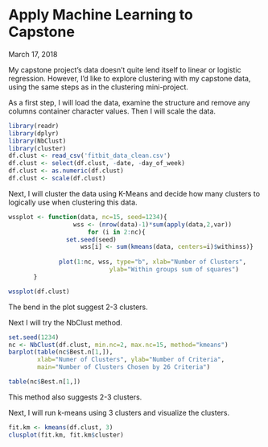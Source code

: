 # Apply Machine Learning to Capstone
March 17, 2018

My capstone project's data doesn't quite lend itself to linear or logistic regression. However, I'd like to explore clustering with my capstone data, using the same steps as in the clustering mini-project. 

As a first step, I will load the data, examine the structure and remove any columns container character values. Then I will scale the data.

```r
library(readr)
library(dplyr)
library(NbClust)
library(cluster)
df.clust <- read_csv('fitbit_data_clean.csv')
df.clust <- select(df.clust, -date, -day_of_week)
df.clust <- as.numeric(df.clust)
df.clust <- scale(df.clust)
```

Next, I will cluster the data using K-Means and decide how many clusters to logically use when clustering this data. 

```r
wssplot <- function(data, nc=15, seed=1234){
	              wss <- (nrow(data)-1)*sum(apply(data,2,var))
               	      for (i in 2:nc){
		        set.seed(seed)
	                wss[i] <- sum(kmeans(data, centers=i)$withinss)}
	                
		      plot(1:nc, wss, type="b", xlab="Number of Clusters",
	                        ylab="Within groups sum of squares")
	   }

wssplot(df.clust)
```

The bend in the plot suggest 2-3 clusters. 

Next I will try the NbClust method.

```r
set.seed(1234)
nc <- NbClust(df.clust, min.nc=2, max.nc=15, method="kmeans")
barplot(table(nc$Best.n[1,]),
        xlab="Numer of Clusters", ylab="Number of Criteria",
        main="Number of Clusters Chosen by 26 Criteria")

table(nc$Best.n[1,])
```

This method also suggests 2-3 clusters. 

Next, I will run k-means using 3 clusters and visualize the clusters.

```r
fit.km <- kmeans(df.clust, 3)
clusplot(fit.km, fit.km$cluster)
```